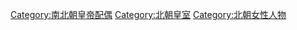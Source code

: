 [[Category:南北朝皇帝配偶|Category:南北朝皇帝配偶]]
[[Category:北朝皇室|Category:北朝皇室]]
[[Category:北朝女性人物|Category:北朝女性人物]]